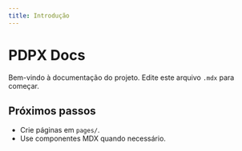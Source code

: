 ```yaml
---
title: Introdução
---
```


# PDPX Docs

Bem-vindo à documentação do projeto. Edite este arquivo `.mdx` para começar.

## Próximos passos

- Crie páginas em `pages/`.
- Use componentes MDX quando necessário.


